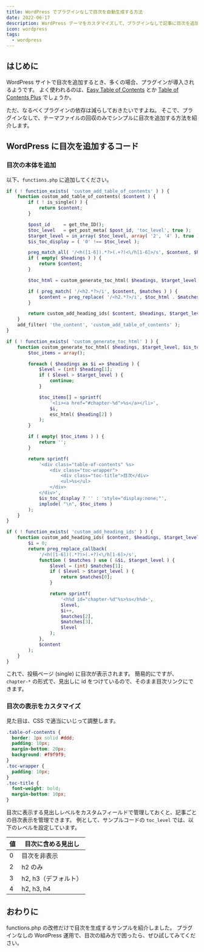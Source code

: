 ```yaml
---
title: WordPress でプラグインなしで目次を自動生成する方法
date: 2022-06-17
description: WordPress テーマをカスタマイズして、プラグインなしで記事に目次を追加する手順を紹介します。
icon: wordpress
tags:
  - wordpress
---
```


## はじめに

WordPress サイトで目次を追加するとき、多くの場合、プラグインが導入されるようです。
よく使われるのは、[Easy Table of Contents](https://ja.wordpress.org/plugins/easy-table-of-contents/) とか [Table of Contents Plus](https://ja.wordpress.org/plugins/table-of-contents-plus/) でしょうか。

ただ、なるべくプラグインの依存は減らしておきたいですよね。
そこで、プラグインなしで、テーマファイルの回収のみでシンプルに目次を追加する方法を紹介します。

## WordPress に目次を追加するコード

### 目次の本体を追加

以下、`functions.php` に追加してください。

```php title="functions.php"
if ( ! function_exists( 'custom_add_table_of_contents' ) ) {
    function custom_add_table_of_contents( $content ) {
        if ( ! is_single() ) {
            return $content;
        }

        $post_id     = get_the_ID();
        $toc_level   = get_post_meta( $post_id, 'toc_level', true );
        $target_level = in_array( $toc_level, array( '2', '4' ), true ) ? (int) $toc_level : 3;
        $is_toc_display = ( '0' !== $toc_level );

        preg_match_all( '/<h([1-6]).*?>(.+?)<\/h[1-6]>/s', $content, $headings, PREG_SET_ORDER );
        if ( empty( $headings ) ) {
            return $content;
        }

        $toc_html = custom_generate_toc_html( $headings, $target_level, $is_toc_display );

        if ( preg_match( '/<h2.*?>/i', $content, $matches ) ) {
            $content = preg_replace( '/<h2.*?>/i', $toc_html . $matches[0], $content, 1 );
        }

        return custom_add_heading_ids( $content, $headings, $target_level );
    }
    add_filter( 'the_content', 'custom_add_table_of_contents' );
}

if ( ! function_exists( 'custom_generate_toc_html' ) ) {
    function custom_generate_toc_html( $headings, $target_level, $is_toc_display ) {
        $toc_items = array();

        foreach ( $headings as $i => $heading ) {
            $level = (int) $heading[1];
            if ( $level > $target_level ) {
                continue;
            }

            $toc_items[] = sprintf(
                '<li><a href="#chapter-%d">%s</a></li>',
                $i,
                esc_html( $heading[2] )
            );
        }

        if ( empty( $toc_items ) ) {
            return '';
        }

        return sprintf(
            '<div class="table-of-contents" %s>
                <div class="toc-wrapper">
                    <div class="toc-title">目次</div>
                    <ul>%s</ul>
                </div>
            </div>',
            $is_toc_display ? '' : 'style="display:none;"',
            implode( "\n", $toc_items )
        );
    }
}

if ( ! function_exists( 'custom_add_heading_ids' ) ) {
    function custom_add_heading_ids( $content, $headings, $target_level ) {
        $i = 0;
        return preg_replace_callback(
            '/<h([1-6])(.*?)>(.+?)<\/h[1-6]>/s',
            function ( $matches ) use ( &$i, $target_level ) {
                $level = (int) $matches[1];
                if ( $level > $target_level ) {
                    return $matches[0];
                }

                return sprintf(
                    '<h%d id="chapter-%d"%s>%s</h%d>',
                    $level,
                    $i++,
                    $matches[2],
                    $matches[3],
                    $level
                );
            },
            $content
        );
    }
}
```

これで、投稿ページ (single) に目次が表示されます。
簡易的にですが、`chapter-*` の形式で、見出しに id をつけているので、そのまま目次リンクにできます。

### 目次の表示をカスタマイズ

見た目は、CSS で適当にいじって調整します。

```css
.table-of-contents {
  border: 1px solid #ddd;
  padding: 10px;
  margin-bottom: 20px;
  background: #f9f9f9;
}
.toc-wrapper {
  padding: 10px;
}
.toc-title {
  font-weight: bold;
  margin-bottom: 10px;
}
```

目次に表示する見出しレベルをカスタムフィールドで管理しておくと、記事ごとの目次表示を管理できます。
例として、サンプルコードの `toc_level` では、以下のレベルを設定しています。

| 値  | 目次に含める見出し   |
| --- | -------------------- |
| 0   | 目次を非表示         |
| 2   | h2 のみ              |
| 3   | h2, h3（デフォルト） |
| 4   | h2, h3, h4           |

## おわりに

functions.php の改修だけで目次を生成するサンプルを紹介しました。
プラグインなしの WordPress 運用で、目次の組み方で困ったら、ぜひ試してみてください。
